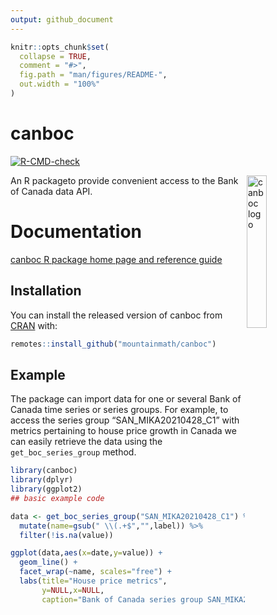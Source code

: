 ```yaml
---
output: github_document
---
```


<!-- README.md is generated from README.Rmd. Please edit that file -->

```r
knitr::opts_chunk$set(
  collapse = TRUE,
  comment = "#>",
  fig.path = "man/figures/README-",
  out.width = "100%"
)
```

# canboc

<!-- badges: start -->
[![R-CMD-check](https://github.com/mountainMath/canboc/workflows/R-CMD-check/badge.svg)](https://github.com/mountainMath/canboc/actions)
<!-- badges: end -->

<a href="https://mountainmath.github.io/canboc/index.html"><img src="https://raw.githubusercontent.com/mountainMath/cansim/master/logo.svg" alt="canboc logo" align="right" width = "25%" height = "25%"/></a>

An R packageto provide convenient access to the Bank of Canada data API.

# Documentation
[canboc R package home page and reference guide](https://mountainmath.github.io/canboc/index.html)


## Installation

You can install the released version of canboc from [CRAN](https://CRAN.R-project.org) with:

``` r
remotes::install_github("mountainmath/canboc")
```

## Example

The package can import data for one or several Bank of Canada time series or series groups. For example, to access the series group "SAN_MIKA20210428_C1" with metrics pertaining to house price growth in Canada we can easily retrieve the data using the `get_boc_series_group` method.

```r
library(canboc)
library(dplyr)
library(ggplot2)
## basic example code

data <- get_boc_series_group("SAN_MIKA20210428_C1") %>%
  mutate(name=gsub(" \\(.+$","",label)) %>%
  filter(!is.na(value))

ggplot(data,aes(x=date,y=value)) +
  geom_line() +
  facet_wrap(~name, scales="free") +
  labs(title="House price metrics",
       y=NULL,x=NULL,
       caption="Bank of Canada series group SAN_MIKA20210428_C1")
```

